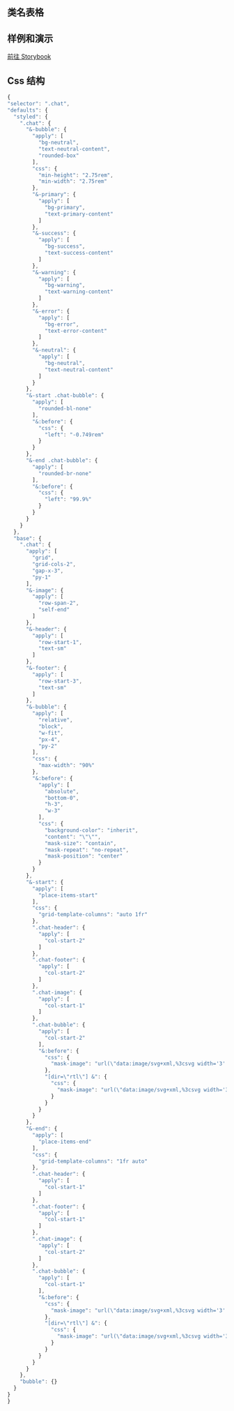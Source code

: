 
## 类名表格

<CssTable name="chat" />

## 样例和演示

[前往 Storybook](https://icestack-storybook.vercel.app/?path=/docs/data-display-chat--docs)

## Css 结构

```js
{
"selector": ".chat",
"defaults": {
  "styled": {
    ".chat": {
      "&-bubble": {
        "apply": [
          "bg-neutral",
          "text-neutral-content",
          "rounded-box"
        ],
        "css": {
          "min-height": "2.75rem",
          "min-width": "2.75rem"
        },
        "&-primary": {
          "apply": [
            "bg-primary",
            "text-primary-content"
          ]
        },
        "&-success": {
          "apply": [
            "bg-success",
            "text-success-content"
          ]
        },
        "&-warning": {
          "apply": [
            "bg-warning",
            "text-warning-content"
          ]
        },
        "&-error": {
          "apply": [
            "bg-error",
            "text-error-content"
          ]
        },
        "&-neutral": {
          "apply": [
            "bg-neutral",
            "text-neutral-content"
          ]
        }
      },
      "&-start .chat-bubble": {
        "apply": [
          "rounded-bl-none"
        ],
        "&:before": {
          "css": {
            "left": "-0.749rem"
          }
        }
      },
      "&-end .chat-bubble": {
        "apply": [
          "rounded-br-none"
        ],
        "&:before": {
          "css": {
            "left": "99.9%"
          }
        }
      }
    }
  },
  "base": {
    ".chat": {
      "apply": [
        "grid",
        "grid-cols-2",
        "gap-x-3",
        "py-1"
      ],
      "&-image": {
        "apply": [
          "row-span-2",
          "self-end"
        ]
      },
      "&-header": {
        "apply": [
          "row-start-1",
          "text-sm"
        ]
      },
      "&-footer": {
        "apply": [
          "row-start-3",
          "text-sm"
        ]
      },
      "&-bubble": {
        "apply": [
          "relative",
          "block",
          "w-fit",
          "px-4",
          "py-2"
        ],
        "css": {
          "max-width": "90%"
        },
        "&:before": {
          "apply": [
            "absolute",
            "bottom-0",
            "h-3",
            "w-3"
          ],
          "css": {
            "background-color": "inherit",
            "content": "\"\"",
            "mask-size": "contain",
            "mask-repeat": "no-repeat",
            "mask-position": "center"
          }
        }
      },
      "&-start": {
        "apply": [
          "place-items-start"
        ],
        "css": {
          "grid-template-columns": "auto 1fr"
        },
        ".chat-header": {
          "apply": [
            "col-start-2"
          ]
        },
        ".chat-footer": {
          "apply": [
            "col-start-2"
          ]
        },
        ".chat-image": {
          "apply": [
            "col-start-1"
          ]
        },
        ".chat-bubble": {
          "apply": [
            "col-start-2"
          ],
          "&:before": {
            "css": {
              "mask-image": "url(\"data:image/svg+xml,%3csvg width='3' height='3' xmlns='http://www.w3.org/2000/svg'%3e%3cpath fill='black' d='m 0 3 L 3 3 L 3 0 C 3 1 1 3 0 3'/%3e%3c/svg%3e\")"
            },
            "[dir=\"rtl\"] &": {
              "css": {
                "mask-image": "url(\"data:image/svg+xml,%3csvg width='3' height='3' xmlns='http://www.w3.org/2000/svg'%3e%3cpath fill='black' d='m 0 3 L 1 3 L 3 3 C 2 3 0 1 0 0'/%3e%3c/svg%3e\")"
              }
            }
          }
        }
      },
      "&-end": {
        "apply": [
          "place-items-end"
        ],
        "css": {
          "grid-template-columns": "1fr auto"
        },
        ".chat-header": {
          "apply": [
            "col-start-1"
          ]
        },
        ".chat-footer": {
          "apply": [
            "col-start-1"
          ]
        },
        ".chat-image": {
          "apply": [
            "col-start-2"
          ]
        },
        ".chat-bubble": {
          "apply": [
            "col-start-1"
          ],
          "&:before": {
            "css": {
              "mask-image": "url(\"data:image/svg+xml,%3csvg width='3' height='3' xmlns='http://www.w3.org/2000/svg'%3e%3cpath fill='black' d='m 0 3 L 1 3 L 3 3 C 2 3 0 1 0 0'/%3e%3c/svg%3e\")"
            },
            "[dir=\"rtl\"] &": {
              "css": {
                "mask-image": "url(\"data:image/svg+xml,%3csvg width='3' height='3' xmlns='http://www.w3.org/2000/svg'%3e%3cpath fill='black' d='m 0 3 L 3 3 L 3 0 C 3 1 1 3 0 3'/%3e%3c/svg%3e\")"
              }
            }
          }
        }
      }
    },
    "bubble": {}
  }
}
}
```